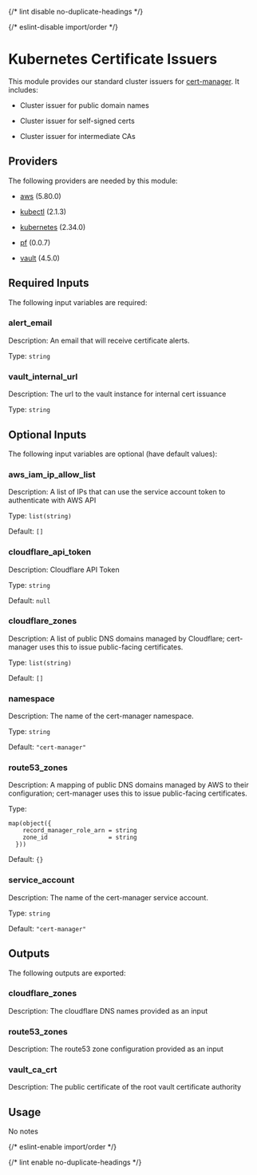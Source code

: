 
{/* lint disable no-duplicate-headings */}

{/* eslint-disable import/order */}

<ModuleHeader name="kube_cert_issuers" sourceHref="https://github.com/Panfactum/stack/tree/__PANFACTUM_VERSION_EDGE__/packages/infrastructure/kube_cert_issuers" status="stable" type="direct" />

# Kubernetes Certificate Issuers

This module provides our standard cluster issuers for [cert-manager](https://cert-manager.io/). It includes:

* Cluster issuer for public domain names

* Cluster issuer for self-signed certs

* Cluster issuer for intermediate CAs

## Providers

The following providers are needed by this module:

* [aws](https://registry.terraform.io/providers/hashicorp/aws/5.80.0/docs) (5.80.0)

* [kubectl](https://registry.terraform.io/providers/alekc/kubectl/2.1.3/docs) (2.1.3)

* [kubernetes](https://registry.terraform.io/providers/hashicorp/kubernetes/2.34.0/docs) (2.34.0)

* [pf](https://registry.terraform.io/providers/panfactum/pf/0.0.7/docs) (0.0.7)

* [vault](https://registry.terraform.io/providers/hashicorp/vault/4.5.0/docs) (4.5.0)

## Required Inputs

The following input variables are required:

### alert\_email

Description: An email that will receive certificate alerts.

Type: `string`

### vault\_internal\_url

Description: The url to the vault instance for internal cert issuance

Type: `string`

## Optional Inputs

The following input variables are optional (have default values):

### aws\_iam\_ip\_allow\_list

Description: A list of IPs that can use the service account token to authenticate with AWS API

Type: `list(string)`

Default: `[]`

### cloudflare\_api\_token

Description: Cloudflare API Token

Type: `string`

Default: `null`

### cloudflare\_zones

Description: A list of public DNS domains managed by Cloudflare; cert-manager uses this to issue public-facing certificates.

Type: `list(string)`

Default: `[]`

### namespace

Description: The name of the cert-manager namespace.

Type: `string`

Default: `"cert-manager"`

### route53\_zones

Description: A mapping of public DNS domains managed by AWS to their configuration; cert-manager uses this to issue public-facing certificates.

Type:

```hcl
map(object({
    record_manager_role_arn = string
    zone_id                 = string
  }))
```

Default: `{}`

### service\_account

Description: The name of the cert-manager service account.

Type: `string`

Default: `"cert-manager"`

## Outputs

The following outputs are exported:

### cloudflare\_zones

Description: The cloudflare DNS names provided as an input

### route53\_zones

Description: The route53 zone configuration provided as an input

### vault\_ca\_crt

Description: The public certificate of the root vault certificate authority

## Usage

No notes

{/* eslint-enable import/order */}

{/* lint enable no-duplicate-headings */}
